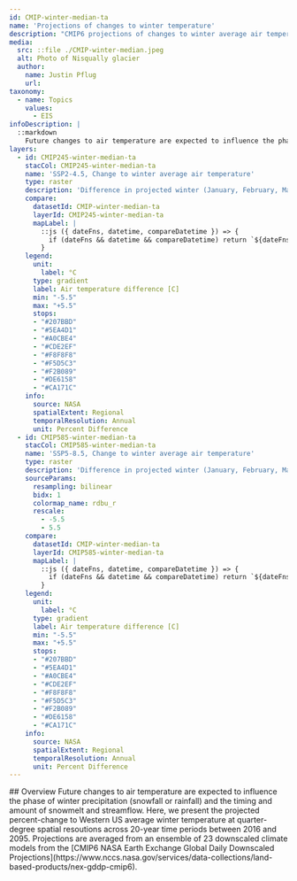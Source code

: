 ```yaml
---
id: CMIP-winter-median-ta
name: 'Projections of changes to winter temperature'
description: "CMIP6 projections of changes to winter average air temperature"
media:
  src: ::file ./CMIP-winter-median.jpeg
  alt: Photo of Nisqually glacier
  author:
    name: Justin Pflug
    url: 
taxonomy:
  - name: Topics
    values:
      - EIS
infoDescription: |
  ::markdown
    Future changes to air temperature are expected to influence the phase of winter precipitation (snowfall or rainfall) and the timing and amount of snowmelt and streamflow. Here, we present the projected percent-change to Western US average winter temperature at quarter-degree spatial resoutions across 20-year time periods between 2016 and 2095. Projections are averaged from an ensemble of 23 downscaled climate models from the [CMIP6 NASA Earth Exchange Global Daily Downscaled Projections](https://www.nccs.nasa.gov/services/data-collections/land-based-products/nex-gddp-cmip6).
layers:
  - id: CMIP245-winter-median-ta
    stacCol: CMIP245-winter-median-ta
    name: 'SSP2-4.5, Change to winter average air temperature'
    type: raster
    description: 'Difference in projected winter (January, February, March) average air temperature, relative to a historical timeframe between 1995 and 2014. Outputs represent the median of 23 member ensembles from CMIP6 (SSP 2-4.5) with downscaling performed by NASA Earth Exchange'
    compare:
      datasetId: CMIP-winter-median-ta
      layerId: CMIP245-winter-median-ta
      mapLabel: |
        ::js ({ dateFns, datetime, compareDatetime }) => {
          if (dateFns && datetime && compareDatetime) return `${dateFns.format(datetime, 'DD LLL yyyy')}`;        
        }
    legend:
      unit:
        label: °C
      type: gradient
      label: Air temperature difference [C]
      min: "-5.5"
      max: "+5.5"
      stops:
      - "#207BBD"
      - "#5EA4D1"
      - "#A0CBE4"
      - "#CDE2EF"
      - "#F8F8F8"
      - "#F5D5C3"
      - "#F2B089"
      - "#DE6158"
      - "#CA171C"
    info:
      source: NASA
      spatialExtent: Regional
      temporalResolution: Annual
      unit: Percent Difference
  - id: CMIP585-winter-median-ta
    stacCol: CMIP585-winter-median-ta
    name: 'SSP5-8.5, Change to winter average air temperature'
    type: raster
    description: 'Difference in projected winter (January, February, March) average air temperature, relative to a historical timeframe between 1995 and 2014. Outputs represent the median of 23 member ensembles from CMIP6 (SSP 5-8.5) with downscaling performed by NASA Earth Exchange'
    sourceParams:
      resampling: bilinear
      bidx: 1
      colormap_name: rdbu_r
      rescale:
        - -5.5
        - 5.5
    compare:
      datasetId: CMIP-winter-median-ta
      layerId: CMIP585-winter-median-ta
      mapLabel: |
        ::js ({ dateFns, datetime, compareDatetime }) => {
          if (dateFns && datetime && compareDatetime) return `${dateFns.format(datetime, 'DD LLL yyyy')}`;
        }
    legend:
      unit:
        label: °C
      type: gradient
      label: Air temperature difference [C]
      min: "-5.5"
      max: "+5.5"
      stops:
      - "#207BBD"
      - "#5EA4D1"
      - "#A0CBE4"
      - "#CDE2EF"
      - "#F8F8F8"
      - "#F5D5C3"
      - "#F2B089"
      - "#DE6158"
      - "#CA171C"
    info:
      source: NASA
      spatialExtent: Regional
      temporalResolution: Annual
      unit: Percent Difference
---
```

<Block>
<Prose>
## Overview
Future changes to air temperature are expected to influence the phase of winter precipitation (snowfall or rainfall) and the timing and amount of snowmelt and streamflow. Here, we present the projected percent-change to Western US average winter temperature at quarter-degree spatial resoutions across 20-year time periods between 2016 and 2095. Projections are averaged from an ensemble of 23 downscaled climate models from the [CMIP6 NASA Earth Exchange Global Daily Downscaled Projections](https://www.nccs.nasa.gov/services/data-collections/land-based-products/nex-gddp-cmip6).
</Prose>
</Block>
